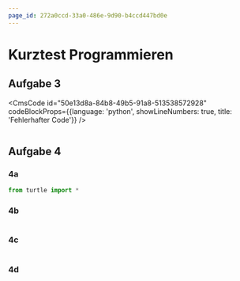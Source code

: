 ```yaml
---
page_id: 272a0ccd-33a0-486e-9d90-b4ccd447bd0e
---
```




# Kurztest Programmieren 

<Restricted id="c1c611d2-2d05-45c6-a5a5-adcbc9de2865">

## Aufgabe 3

<CmsCode
    id="50e13d8a-84b8-49b5-91a8-513538572928"
    codeBlockProps={{language: 'python', showLineNumbers: true, title: 'Fehlerhafter Code'}}
/>

<PermissionsPanel documentRootId="6033cd9e-48e3-4ebb-8b98-de98ee8e2e42" />

```py live_py title=korrigiert.py id=6033cd9e-48e3-4ebb-8b98-de98ee8e2e42 versioned
```

## Aufgabe 4

### 4a

<PermissionsPanel documentRootId="41119cce-8ff4-4309-abee-420571b40f0a" />

```py live_py title=4a.py id=41119cce-8ff4-4309-abee-420571b40f0a versioned
from turtle import *
```
### 4b

<PermissionsPanel documentRootId="3d67ae4d-b5bf-41dd-a085-e04c332c7bb1" />

```py live_py title=4b.py id=3d67ae4d-b5bf-41dd-a085-e04c332c7bb1 versioned
```
### 4c

<PermissionsPanel documentRootId="a787ff6e-0530-4194-a33b-54daadb7a0a1" />

```py live_py title=4c.py id=a787ff6e-0530-4194-a33b-54daadb7a0a1 versioned
```

### 4d

<PermissionsPanel documentRootId="6f58243e-88c9-4d73-a618-0c8a0ad92005" />

```py live_py title=4d.py id=6f58243e-88c9-4d73-a618-0c8a0ad92005 versioned
```

</Restricted>
